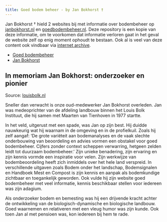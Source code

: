 ```yaml
---
title: Goed bodem beheer - by Jan Bokhorst †
---
```



Jan Bokhorst † hield 2 websites bij met informatie over bodembeheer op [janbokhorst.nl](janbokhorst.nl) en [goedbodembeheer.nl](goedbodembeheer.nl).
Deze repository is een kopie van deze informatie, om te voorkomen dat informatie verloren gaat in het geval de website zelf op enig moment ophoudt te bestaan. 
Ook al is veel van deze content ook vindbaar via [internet archive](https://web.archive.org/web/sitemap/goedbodembeheer.nl).


- [Goed bodembeheer](goedbodembeheer)
- [Jan Bokhorst](janbokhorst)

## In memoriam Jan Bokhorst: onderzoeker en pionier
Source: [louisbolk.nl](https://www.louisbolk.nl/actueel/memoriam-jan-bokhorst-onderzoeker-en-pionier)

Sneller dan verwacht is onze oud-medewerker Jan Bokhorst overleden. Jan was medeoprichter van de afdeling landbouw binnen het Louis Bolk Instituut, die hij samen met Maarten van Tienhoven in 1977 startte.

In het veld, uitgerust met een spade, was Jan op zijn best. Hij duidde nauwkeurig wat hij waarnam in de omgeving en in de profielkuil. Zoals hij zelf aangaf: ‘De grote variëteit aan bodemanalyses en de vaak slechte onderbouwing van beoordeling en advies vormen een obstakel voor goed bodembeheer. Cijfers zonder context scheppen verwarring, hetgeen zelden leidt tot duurzaam bodembeheer.’ Zijn unieke benadering, zijn ervaring en zijn kennis vormde een inspiratie voor velen. Zijn werkwijze van bodembeoordeling heeft zich inmiddels over het hele land verspreid. In verschillende uitgaven zoals Bodem onder het landschap, Bodemsignalen en Handboek Mest en Compost is zijn kennis en aanpak als bodemkundige zichtbaar en toegankelijk geworden. Ook vulde hij zijn website goed bodembeheer met veel informatie, kennis beschikbaar stellen voor iedereen was zijn adagium.

Als onderzoeker bodem en bemesting was hij een drijvende kracht achter de ontwikkeling van de biologisch-dynamische en biologische landbouw. Goed waarnemen en relativeren met een vleug humor was zijn kunde. Ook toen Jan al met pensioen was, kon iedereen bij hem te rade.
